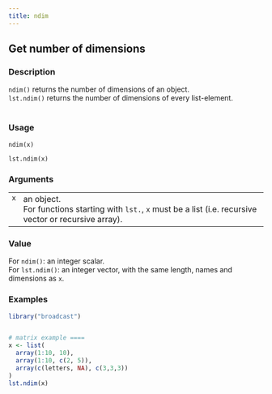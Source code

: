 ```yaml
---
title: ndim
---
```

## Get number of dimensions {.unnumbered}


### Description

<code>ndim()</code> returns the number of dimensions of an object. <br />
<code>lst.ndim()</code> returns the number of dimensions of every list-element. <br />
<br />



### Usage

<pre><code class='language-R'>ndim(x)

lst.ndim(x)
</code></pre>


### Arguments

<table>
<tr><td style = "white-space: collapse; font-family: monospace; vertical-align: top"><code id="x">x</code></td>
<td>
an object.<br />
For functions starting with <code>lst.</code>, <code>x</code> must be a list (i.e. recursive vector or recursive array). <br />
</td></tr>
</table>


### Value

For <code>ndim()</code>: an integer scalar. <br />
For <code>lst.ndim()</code>: an integer vector, with the same length, names and dimensions as <code>x</code>. <br />



### Examples
```r
library("broadcast")


# matrix example ====
x <- list(
  array(1:10, 10),
  array(1:10, c(2, 5)),
  array(c(letters, NA), c(3,3,3))
)
lst.ndim(x)


```

